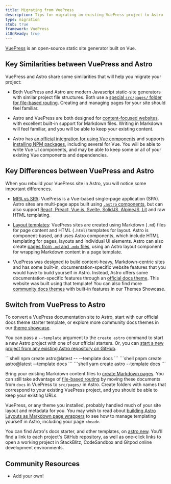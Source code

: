 ```yaml
---
title: Migrating from VuePress
description: Tips for migrating an existing VuePress project to Astro
type: migration
stub: true
framework: VuePress
i18nReady: true
---
```


[VuePress](https://vuePress.vuejs.org) is an open-source static site generator built on Vue.

## Key Similarities between VuePress and Astro

VuePress and Astro share some similarities that will help you migrate your project:

- Both VuePress and Astro are modern Javascript static-site generators with similar project file structures. Both use a [special `src/pages/` folder for file-based routing](/en/core-concepts/astro-pages/). Creating and managing pages for your site should feel familiar.

- Astro and VuePress are both designed for [content-focused websites](/en/concepts/why-astro/#content-focused), with excellent built-in support for Markdown files. Writing in Markdown will feel familiar, and you will be able to keep your existing content.

- Astro has [an official integration for using Vue components](/en/guides/integrations-guide/vue/) and supports [installing NPM packages](/en/guides/imports/#npm-packages), including several for Vue. You will be able to write Vue UI components, and may be able to keep some or all of your existing Vue components and dependencies.


## Key Differences between VuePress and Astro

When you rebuild your VuePress site in Astro, you will notice some important differences.

- [MPA vs SPA](/en/concepts/mpa-vs-spa/): VuePress is a Vue-based single-page application (SPA). Astro sites are multi-page apps built using [`.astro` components](/en/core-concepts/astro-components/), but can also support [React, Preact, Vue.js, Svelte, SolidJS, AlpineJS, Lit](/en/core-concepts/framework-components/) and raw HTML templating.

- [Layout templates](/en/core-concepts/layouts/): VuePress sites are created using Markdown (`.md`) files for page content and HTML (`.html`) templates for layout. Astro is component-based, and uses Astro components, which include HTML templating for pages, layouts and individual UI elements. Astro can also create [pages from `.md` and `.mdx` files](/en/guides/markdown-content/), using an Astro layout component for wrapping Markdown content in a page template.

- VuePress was designed to build content-heavy, Markdown-centric sites and has some built-in, documentation-specific website features that you would have to build yourself in Astro. Instead, Astro offers some documentation-specific features through an [official docs theme](https://github.com/withastro/astro/tree/latest/examples/docs?on=github). This website was built using that template! You can also find more [community docs themes](https://astro.build/themes?search=&categories%5B%5D=docs) with built-in features in our Themes Showcase.

## Switch from VuePress to Astro

To convert a VuePress documentation site to Astro, start with our official docs theme starter template, or explore more community docs themes in our [theme showcase](https://astro.build/themes?search=&categories%5B%5D=docs). 

You can pass a `--template` argument to the `create astro` command to start a new Astro project with one of our official starters. Or, you can [start a new project from any existing Astro repository on GitHub](/en/install/auto/#starter-templates).

  <PackageManagerTabs>
    <Fragment slot="npm">
    ```shell
    npm create astro@latest -- --template docs
    ```
    </Fragment>
    <Fragment slot="pnpm">
    ```shell
    pnpm create astro@latest --template docs
    ```
    </Fragment>
    <Fragment slot="yarn">
    ```shell
    yarn create astro --template docs
    ```
    </Fragment>
  </PackageManagerTabs>

Bring your existing Markdown content files to [create Markdown pages](/en/guides/markdown-content/). You can still take advantage of [file-based routing](/en/core-concepts/routing/) by moving these documents from `docs` in VuePress to `src/pages/` in Astro. Create folders with names that correspond to your existing VuePress project, and you should be able to keep your existing URLs. 

VuePress, or any theme you installed, probably handled much of your site layout and metadata for you. You may wish to read about [building Astro Layouts as Markdown page wrappers](/en/core-concepts/layouts/#markdownmdx-layouts) to see how to manage templating yourself in Astro, including your page `<head>`.

You can find Astro's docs starter, and other templates, on [astro.new](https://astro.new). You'll find a link to each project's GitHub repository, as well as one-click links to open a working project in StackBlitz, CodeSandbox and Gitpod online development environments.

## Community Resources

- Add your own!
